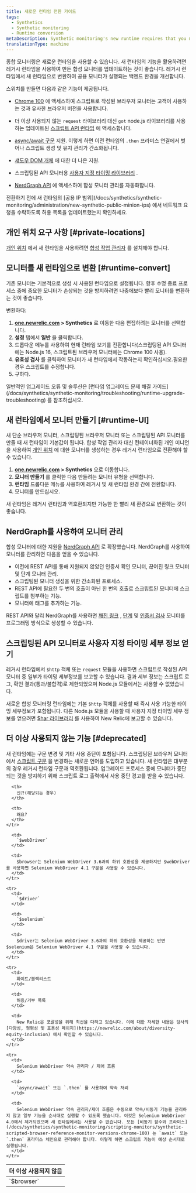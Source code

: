 ```yaml
---
title: 새로운 런타임 전환 가이드
tags:
  - Synthetics
  - Synthetic monitoring
  - Runtime conversion
metaDescription: Synthetic monitoring's new runtime requires that you make some changes to your already existing monitors.
translationType: machine
---
```


종합 모니터링은 새로운 런타임을 사용할 수 있습니다. 새 런타임의 기능을 활용하려면 레거시 런타임을 사용하여 만든 합성 모니터를 업데이트하는 것이 좋습니다. 레거시 런타임에서 새 런타임으로 변환하여 공용 모니터가 실행되는 백엔드 환경을 개선합니다.

스위치를 만들면 다음과 같은 기능이 제공됩니다.

* [Chrome 100](/docs/synthetics/synthetic-monitoring/scripting-monitors/synthetic-scripted-browser-reference-monitor-versions-chrome-100) 에 액세스하여 스크립트로 작성된 브라우저 모니터는 고객이 사용하는 것과 유사한 브라우저 버전을 사용합니다.
* 더 이상 사용되지 않는 `request` 라이브러리 대신 `got` node.js 라이브러리를 사용하는 업데이트된 [스크립트 API 런타임](/docs/synthetics/synthetic-monitoring/using-monitors/manage-monitor-runtimes#apidependencies) 에 액세스합니다.
* [async/await 구문](/docs/synthetics/synthetic-monitoring/using-monitors/manage-monitor-runtimes#browserdependencies) 지원. 이렇게 하면 이전 런타임의 `.then` 프라미스 연결에서 벗어나 스크립트 생성 및 유지 관리가 간소화됩니다.
* [섀도우 DOM 개체](/docs/synthetics/synthetic-monitoring/scripting-monitors/synthetic-scripted-browser-reference-monitor-versions-chrome-100#shadow) 에 대한 더 나은 지원.
* 스크립팅된 API 모니터용 [사용자 지정 타이밍 라이브러리](/docs/synthetics/synthetic-monitoring/scripting-monitors/custom-timing-details) .


* [NerdGraph API](/docs/apis/nerdgraph/examples/nerdgraph-synthetics-tutorial) 에 액세스하여 합성 모니터 관리를 자동화합니다.

<Callout variant="important">
  전환하기 전에 새 런타임의 [공용 IP 범위](/docs/synthetics/synthetic-monitoring/administration/new-synthetic-public-minion-ips) 에서 네트워크 요청을 수락하도록 허용 목록을 업데이트했는지 확인하세요.
</Callout>

## 개인 위치 요구 사항 [#private-locations]

[개인 위치](/docs/synthetics/synthetic-monitoring/private-locations/private-locations-overview-monitor-internal-sites-add-new-locations) 에서 새 런타임을 사용하려면 [합성 작업 관리자](/docs/synthetics/synthetic-monitoring/private-locations/install-job-manager) 를 설치해야 합니다.

## 모니터를 새 런타임으로 변환 [#runtime-convert]

기존 모니터는 기본적으로 생성 시 사용된 런타임으로 설정됩니다. 향후 수명 종료 프로세스 중에 중요한 모니터가 손상되는 것을 방지하려면 나중에보다 빨리 모니터를 변환하는 것이 좋습니다.

변환하다:

1. **[one.newrelic.com](https://one.newrelic.com/all-capabilities) > Synthetics** 로 이동한 다음 편집하려는 모니터를 선택합니다.
2. **설정** 탭에서 **일반** 을 클릭합니다.
3. 드롭다운 메뉴를 사용하여 현재 런타임 보기를 전환합니다(스크립팅된 API 모니터에는 Node.js 16, 스크립트된 브라우저 모니터에는 Chrome 100 사용).
4. **유효성 검사** 를 클릭하여 모니터가 새 런타임에서 작동하는지 확인하십시오.필요한 경우 스크립트를 수정합니다.
5. 구하다.

<Callout variant="tip">
  일반적인 업그레이드 오류 및 솔루션은 [런타임 업그레이드 문제 해결 가이드](/docs/synthetics/synthetic-monitoring/troubleshooting/runtime-upgrade-troubleshooting) 를 참조하십시오.
</Callout>

## 새 런타임에서 모니터 만들기 [#runtime-UI]

새 단순 브라우저 모니터, 스크립팅된 브라우저 모니터 또는 스크립팅된 API 모니터를 만들 때 새 런타임이 기본값이 됩니다. 합성 작업 관리자 대신 컨테이너화된 개인 미니언을 사용하여 [개인 위치](/docs/synthetics/synthetic-monitoring/private-locations/monitor-private-locations) 에 대한 모니터를 생성하는 경우 레거시 런타임으로 전환해야 할 수 있습니다.

1. **[one.newrelic.com](https://one.newrelic.com/all-capabilities) > Synthetics** 으로 이동합니다.
2. **모니터 만들기** 를 클릭한 다음 만들려는 모니터 유형을 선택합니다.
3. **런타임** 드롭다운 메뉴를 사용하여 레거시 및 새 런타임 환경 간에 전환합니다.
4. 모니터를 만드십시오.

새 런타임은 레거시 런타임과 역호환되지만 가능한 한 빨리 새 환경으로 변환하는 것이 좋습니다.

## NerdGraph를 사용하여 모니터 관리

합성 모니터에 대한 지원을 [NerdGraph API](/docs/apis/nerdgraph/examples/nerdgraph-synthetics-tutorial) 로 확장했습니다. NerdGraph를 사용하여 모니터를 관리하면 다음을 얻을 수 있습니다.

* 이전에 REST API를 통해 지원되지 않았던 인증서 확인 모니터, 끊어진 링크 모니터 및 단계 모니터 관리.
* 스크립팅된 모니터 생성을 위한 간소화된 프로세스.
* REST API에 필요한 두 번의 호출이 아닌 한 번의 호출로 스크립트된 모니터에 스크립트를 첨부하는 기능.
* 모니터에 태그를 추가하는 기능.

REST API와 달리 NerdGraph를 사용하면 [깨진 링크](#create-broken-links) , [단계](#create-step) 및 [인증서 검사](create-certificate-check) 모니터를 프로그래밍 방식으로 생성할 수 있습니다.

## 스크립팅된 API 모니터로 사용자 지정 타이밍 세부 정보 얻기

레거시 런타임에서 `$http` 객체 또는 `request` 모듈을 사용하면 스크립트로 작성된 API 모니터 중 일부가 타이밍 세부정보를 보고할 수 있습니다. 결과 세부 정보는 스크립트 로그, 확인 결과(통과/불합격)로 제한되었으며 Node.js 모듈에서는 사용할 수 없었습니다.

새로운 합성 모니터링 런타임에는 기본 `$http` 객체를 사용할 때 즉시 사용 가능한 타이밍 세부정보가 포함됩니다. 다른 Node.js 모듈을 사용할 때 사용자 지정 타이밍 세부 정보를 얻으려면 [$har 라이브러리](/docs/synthetics/synthetic-monitoring/scripting-monitors/custom-timing-details) 를 사용하여 New Relic에 보고할 수 있습니다.

## 더 이상 사용되지 않는 기능 [#deprecated]

새 런타임에는 구문 변경 및 기타 사용 중단이 포함됩니다. 스크립팅된 브라우저 모니터에서 [스크립트 구문](/docs/synthetics/synthetic-monitoring/scripting-monitors/synthetic-scripted-browser-reference-monitor-versions-chrome-100) 을 변경하는 새로운 언어를 도입하고 있습니다. 새 런타임은 대부분의 경우 레거시 런타임 구문과 역호환됩니다. 업그레이드 프로세스 중에 모니터가 중단되는 것을 방지하기 위해 스크립트 로그 출력에서 사용 중단 경고를 받을 수 있습니다.

<table>
  <thead>
    <tr>
      <th style={{ width: "100px" }}>
        더 이상 사용되지 않음
      </th>

      <th>
        신규(해당되는 경우)
      </th>

      <th>
        왜요?
      </th>
    </tr>
  </thead>

  <tbody>
    <tr>
      <td>
        `$browser`
      </td>

      <td>
        `$webDriver`
      </td>

      <td>
        $browser는 Selenium WebDriver 3.6과의 하위 호환성을 제공하지만 $webDriver를 사용하면 Selenium WebDriver 4.1 구문을 사용할 수 있습니다.
      </td>
    </tr>

    <tr>
      <td>
        `$driver`
      </td>

      <td>
        `$selenium`
      </td>

      <td>
        $driver는 Selenium WebDriver 3.6과의 하위 호환성을 제공하는 반면 $selenium은 Selenium WebDriver 4.1 구문을 사용할 수 있습니다.
      </td>
    </tr>

    <tr>
      <td>
        화이트/블랙리스트
      </td>

      <td>
        허용/거부 목록
      </td>

      <td>
        New Relic은 포괄성을 위해 최선을 다하고 있습니다. 이에 대한 자세한 내용은 당사의 [다양성, 형평성 및 포용성 페이지](https://newrelic.com/about/diversity-equity-inclusion) 에서 확인할 수 있습니다.
      </td>
    </tr>

    <tr>
      <td>
        Selenium WebDriver 약속 관리자 / 제어 흐름
      </td>

      <td>
        `async/await` 또는 `.then` 를 사용하여 약속 처리
      </td>

      <td>
        Selenium WebDriver 약속 관리자/제어 흐름은 수동으로 약속/비동기 기능을 관리하지 않고 일부 기능을 순서대로 실행할 수 있도록 했습니다. 이것은 Selenium WebDriver 4.0에서 제거되었으며 새 런타임에서는 사용할 수 없습니다. 모든 [비동기 함수와 프라미스](/docs/synthetics/synthetic-monitoring/scripting-monitors/synthetic-scripted-browser-reference-monitor-versions-chrome-100) 는 `await` 또는 `.then` 프라미스 체인으로 관리해야 합니다. 이렇게 하면 스크립트 기능이 예상 순서대로 실행됩니다.
      </td>
    </tr>
  </tbody>
</table>
